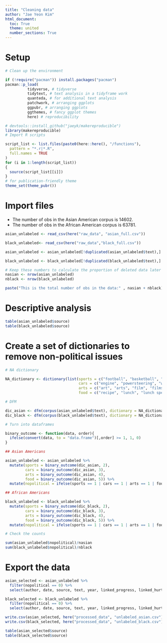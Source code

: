 ```yaml
---
title: "Cleaning data"
author: "Jae Yeon Kim"
html_document:
  toc: True
  theme: united
  number_sections: True
---
```


# Setup

```r

# Clean up the environment

if (!require("pacman")) install.packages("pacman")
pacman::p_load(
          tidyverse, # tidyverse   
          tidytext, # text analysis in a tidyframe work
          quanteda, # for additional text analysis 
          patchwork, # arranging ggplots 
          ggpubr, # arranging ggplots 
          ggthemes, # fancy ggplot themes
          here) # reproducibility 

# devtools::install_github("jaeyk/makereproducible")
library(makereproducible)
# Import R scripts

script_list <- list.files(paste0(here::here(), "/functions"),
  pattern = "*.r|*.R",
  full.names = TRUE
)
for (i in 1:length(script_list))
{
  source(script_list[[i]])
}
# for publication-friendly theme
theme_set(theme_pubr())

```

# Import files 

- The number of obs in the Asian American corpus is 14602.
- The number of obs in the African American corpus is 63781.

```r

asian_unlabeled <- read_csv(here("raw_data", "asian_full.csv"))

black_unlabeled<- read_csv(here("raw_data","black_full.csv"))

asian_unlabeled <- asian_unlabeled[!duplicated(asian_unlabeled$text),]

black_unlabeled <- black_unlabeled[!duplicated(black_unlabeled$text),]

# Keep these numbers to calculate the proportion of deleted data later 
nasian <- nrow(asian_unlabeled)
nblack <- nrow(black_unlabeled)

paste("This is the total number of obs in the data:" , nasian + nblack)
```

# Descriptive analysis

```r

table(asian_unlabeled$source)
table(black_unlabeled$source)

```

# Create a set of dictionaries to remove non-political issues 

```r

# NA dictionary 

NA_dictionary <- dictionary(list(sports = c("football", "basketball", "golf", "tennis", "swimming", "coach", "giants", "warriors", "raiders", "49ers", "track team", "track and field", "athletes", "soccer"),
                                 cars = c("engine", "powersteering", "windshields", "gasoline", "motors", "subcompact", "showrooms", "fuel prices"),
                                 arts = c("art", "arts", "film", "films", "museum", "galleries", "painting", "paintings", "theater", "television", "circus", "opera", "orchestra", "symphony", "jazz", "disco", "concert", "concerts", "festival", "festivals", "artists", "artist", "singer", "musician", "musicians", "pianist", "pianists", "guitarists", "guitarist", "ticket", "tickets", "violin", "lion dance"),
                                 food = c("recipe", "lunch", "lunch special", "dinner", "dinners", "entrees", "breakfast", "cooking", "teaspoon", "teaspoons", "quarts", "tablespoon", "tablespoons", "sugar", "fried")))

# DFM

dic_asian <- dfm(corpus(asian_unlabeled$text), dictionary = NA_dictionary)
dic_black <- dfm(corpus(black_unlabeled$text), dictionary = NA_dictionary)

# Turn into dataframes

binary_outcome <- function(data, order){
  ifelse(convert(data, to = "data.frame")[,order] >= 1, 1, 0)  
}

## Asian Americans 

asian_unlabeled <- asian_unlabeled %>%
  mutate(sports = binary_outcome(dic_asian, 2),
         cars = binary_outcome(dic_asian, 3),
         arts = binary_outcome(dic_asian, 4),
         food = binary_outcome(dic_asian, 5)) %>%
  mutate(nopolitical = ifelse(sports == 1 | cars == 1 | arts == 1 | food == 1, 1, 0))

## African Americans

black_unlabeled <- black_unlabeled %>%
  mutate(sports = binary_outcome(dic_black, 2),
         cars = binary_outcome(dic_black, 3),
         arts = binary_outcome(dic_black, 4),
         food = binary_outcome(dic_black, 5)) %>%
  mutate(nopolitical = ifelse(sports == 1 | cars == 1 | arts == 1 | food == 1, 1, 0))

# Check the counts 

sum(asian_unlabeled$nopolitical)/nasian
sum(black_unlabeled$nopolitical)/nblack

```

# Export the data 

```r

asian_selected <- asian_unlabeled %>%
  filter(nopolitical == 0) %>%
  select(author, date, source, text, year, linked_progress, linked_hurt)

black_selected <- black_unlabeled %>%
  filter(nopolitical == 0) %>%
  select(author, date, source, text, year, linked_progress, linked_hurt)

```

```r

write.csv(asian_selected, here("processed_data", "unlabeled_asian.csv"))
write.csv(black_selected, here("processed_data", "unlabeled_black.csv"))

table(asian_selected$source)
table(black_selected$source)

```